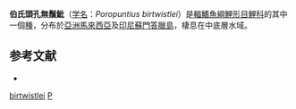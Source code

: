 {{Speciesbox
| name = 伯氏頭孔無鬚魮
| status = NE
| status_system = IUCN3.1
| genus = Poropuntius
| species = birtwistlei
| authority = [[Herre|Herre]], 1940
| synonyms = *''Hypsibarbus birtwistlei''<br /><small>Herre, 1940</small>
*''Puntius birtwistlei''<br /><small>Herre, 1940</small>
}}
'''伯氏頭孔無鬚魮'''（[[学名|学名]]：''Poropuntius birtwistlei''）是[[輻鰭魚綱|輻鰭魚綱]][[鯉形目|鯉形目]][[鯉科|鯉科]]的其中一個[[種|種]]，分布於[[亞洲|亞洲]][[馬來西亞|馬來西亞]]及[[印尼|印尼]][[蘇門答臘島|蘇門答臘島]]，棲息在中底層水域。

==参考文献==
*{{FishBase_species|genus=Poropuntius|species=birtwistlei|year=2011|month=12}}
{{Taxonbar|from=Q1104988}}

[[Category:頭孔無鬚魮屬|birtwistlei]]
[[Category:1940年描述的魚類|P]]